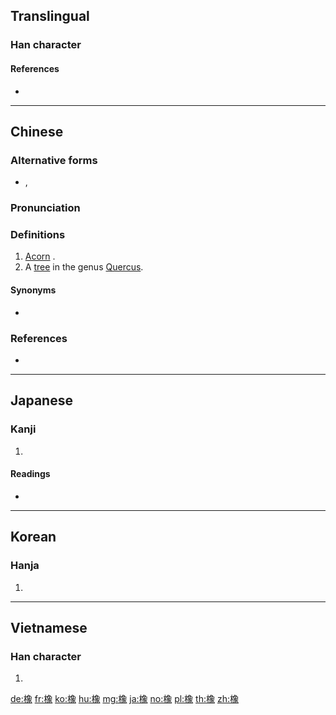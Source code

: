 ==Translingual==

===Han character===
{{Han char|rn=75|rad=木|as=12|sn=16|four=47932|canj=DNAO|ids=⿰木象}}

====References====
* {{Han ref|kx=0554.110|dkj=15564|dj=0943.020|hdz=21282.070|uh=6A61}}

----

==Chinese==
{{zh-forms}}

===Alternative forms===
* {{zh-l|[[樣]]}}, {{zh-l|様}}

===Pronunciation===
{{zh-pron
|m=xiàng
|c=zoeng6
|h=pfs=
|md=
|mn=
|w=
|mc=y
|oc=y
|cat=n
}}

===Definitions===
{{zh-hanzi}}

# [[acorn|Acorn]] {{gloss|the fruit of the oak tree}}.
# A [[tree]] in the genus [[Quercus]].

====Synonyms====
* {{sense|acorn}} {{zh-l|橡子}}

===References===
* {{R:twedu|A02027}}

----

==Japanese==

===Kanji===
{{ja-kanji|grade=|rs=木12}}

# {{defn|lang=ja|sort=木12}}

====Readings====
* {{ja-readings|on=[[しょう]] (shō), [[ぞう]] (zō)|kun=[[とち]] (tochi), [[くぬぎ]] (kunugi)}}

----

==Korean==

===Hanja===
{{ko-hanja|hangeul=상|eumhun=|rv=sang|mr=sang|y=sang}}

# {{defn|lang=ko|sort=木12}}

----

==Vietnamese==

===Han character===
{{vi-hantu|[[tượng]]|rs=木12}}

# {{defn|lang=vi|sort=木12}}

[[de:橡]]
[[fr:橡]]
[[ko:橡]]
[[hu:橡]]
[[mg:橡]]
[[ja:橡]]
[[no:橡]]
[[pl:橡]]
[[th:橡]]
[[zh:橡]]